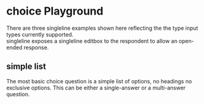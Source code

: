 
<Meta of={ChoiceStories} title="Templates/choice" />

# choice Playground
There are three singleline examples shown here reflecting the the type input types currently supported.  
singleline exposes a singleline editbox to the respondent to allow an open-ended response. 

## simple list
The most basic choice question is a simple list of options, no headings no exclusive options.  This can be either a single-answer or a multi-answer question.
<Canvas of={ChoiceStories.ASimpleList} />
<Controls of={ChoiceStories.ASimpleList} />